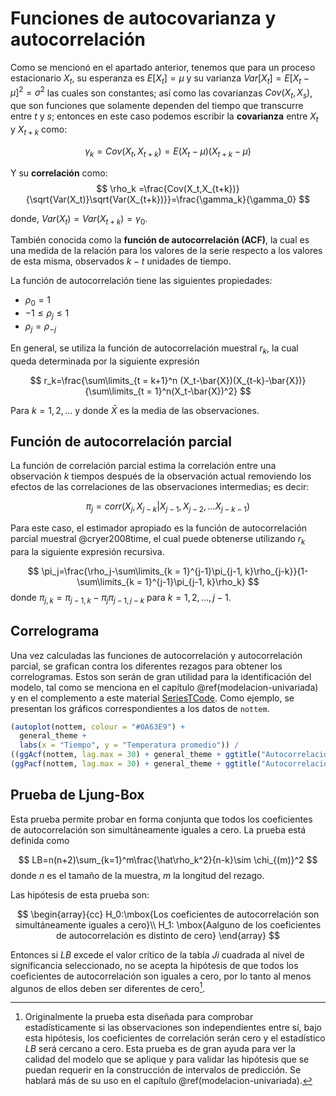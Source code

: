 # Funciones de autocovarianza y autocorrelación

Como se mencionó en el apartado anterior, tenemos que para un proceso estacionario $X_t$, su esperanza es $E[X_t] = \mu$ y su varianza $Var[X_t]=E[X_t-\mu]^2=\sigma^2$ las cuales son constantes; así como las covarianzas $Cov(X_t,X_s)$, que son funciones que solamente dependen del tiempo que transcurre entre $t$ y $s$; entonces en este caso podemos escribir la **covarianza** entre $X_t$ y $X_{t+k}$ como:

$$
\gamma_k=Cov(X_t,X_{t+k})=E(X_t-\mu)(X_{t+k}-\mu)
$$

Y su **correlación** como:
$$
\rho_k =\frac{Cov(X_t,X_{t+k})}{\sqrt{Var(X_t)}\sqrt{Var(X_{t+k})}}=\frac{\gamma_k}{\gamma_0}
$$

donde, $Var(X_t) = Var(X_{t+k}) = \gamma_0$. 

También conocida como la **función de autocorrelación (ACF)**, la cual es una medida de la relación para los valores de la serie respecto a los valores de esta misma, observados $k-t$ unidades de tiempo.

La función de autocorrelación tiene las siguientes propiedades:

+ $\rho_0=1$
+ $-1\leq\rho_j\leq 1$
+ $\rho_j=\rho_{-j}$

En general, se utiliza la función de autocorrelación muestral $r_k$, la cual queda determinada por la siguiente expresión

$$
r_k=\frac{\sum\limits_{t = k+1}^n (X_t-\bar{X})(X_{t-k}-\bar{X})}{\sum\limits_{t = 1}^n(X_t-\bar{X})^2}
$$

Para $k = 1, 2, \dots$ y donde $\bar{X}$  es la media de las observaciones.

## Función de autocorrelación parcial 

La función de correlación parcial estima la correlación entre una observación $k$ tiempos después de la observación actual removiendo los efectos de las correlaciones de las observaciones intermedias; es decir:

$$
\pi_j=corr(X_j,X_{j-k}|X_{j-1},X_{j-2},...X_{j-k-1})
$$

Para este caso, el estimador apropiado es la función de autocorrelación parcial muestral @cryer2008time, el cual puede obtenerse utilizando $r_k$ para la siguiente expresión recursiva.

$$
\pi_j=\frac{\rho_j-\sum\limits_{k = 1}^{j-1}\pi_{j-1, k}\rho_{j-k}}{1-\sum\limits_{k = 1}^{j-1}\pi_{j-1, k}\rho_k}
$$
donde $\pi_{j, k} = \pi_{j-1, k}-\pi_{j}\pi_{j-1, j-k}$ para $k = 1,2, \dots, j-1$.

## Correlograma

Una vez calculadas las funciones de autocorrelación y autocorrelación parcial, se grafican contra los diferentes rezagos para obtener los correlogramas. Estos son serán de gran utilidad para la identificación del modelo, tal como se menciona en el capítulo \@ref(modelacion-univariada) y en el complemento a este material [SeriesTCode](https://rpubs.com/CarlosFVG/SeriesTCodeCFVG). Como ejemplo, se presentan los gráficos correspondientes a los datos de `nottem`.

```r
(autoplot(nottem, colour = "#0A63E9") +
  general_theme + 
  labs(x = "Tiempo", y = "Temperatura promedio")) /
((ggAcf(nottem, lag.max = 30) + general_theme + ggtitle("Autocorrelación simple")) + 
(ggPacf(nottem, lag.max = 30) + general_theme + ggtitle("Autocorrelación parcial")))
```

## Prueba de Ljung-Box

Esta prueba permite probar en forma conjunta que todos los coeficientes de autocorrelación son simultáneamente iguales a cero. La prueba está definida como

$$
LB=n(n+2)\sum_{k=1}^m\frac{\hat\rho_k^2}{n-k}\sim \chi_{(m)}^2
$$
donde $n$ es el tamaño de la muestra, $m$ la longitud del rezago.

Las hipótesis de esta prueba son:

$$
\begin{array}{cc}
H_0:\mbox{Los coeficientes de autocorrelación son simultáneamente iguales a cero}\\
H_1: \mbox{Aalguno de los coeficientes de autocorrelación es distinto de cero}
\end{array}
$$

Entonces si $LB$ excede el valor crítico de la tabla $Ji$ cuadrada al nivel de significancia seleccionado, no se acepta la hipótesis de que todos los coeficientes de autocorrelación son iguales a cero, por lo tanto al menos algunos de ellos deben ser diferentes de cero[^2.1].

[^2.1]: Originalmente la prueba esta diseñada para comprobar estadísticamente si las observaciones son independientes entre sí, bajo esta hipótesis, los coeficientes de correlación serán cero y el estadístico $LB$ será cercano a cero. Esta prueba es de gran ayuda para ver la calidad del modelo que se aplique y para validar las hipótesis que se puedan requerir en la construcción de intervalos de predicción. Se hablará más de su uso en el capítulo \@ref(modelacion-univariada).
